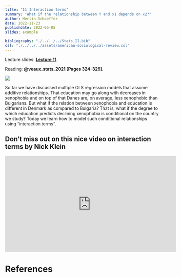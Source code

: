 ```yaml
---
title: "11 Interaction terms"
summary: "What if the relationship between Y and x1 depends on x2?"
author: Merlin Schaeffer
date: 2022-11-23
publishdate: 2022-06-08
slides: example

bibliography: "./../../../Stats_II.bib"
csl: "./../../../assets/american-sociological-review.csl"
---
```


Lecture slides: [**Lecture 11**](/Lectures/11-Conditionals/11-Conditionals.html).

Reading: **@veaux_stats_2021[Pages 324-329]**.

![](/Lectures/11-Conditionals/11-Conditionals_files/figure-html/unnamed-chunk-62-1.png)

So far we have discussed multiple OLS regression models that assume additive relationships. That education may go along with decreases in xenophobia and on top of that Danes are, on average, less xenophobic than Bulgarians. But what if the relation between xenophobia and education is different in Denmark as compared to Bulgaria? That is, what if the degree to which education predicts declining xenophobia is conditional on the country we study? Today we learn how to model such conditional relationships using "interaction terms". 

## Don't miss out on this nice video on interaction terms by Nick Klein
<iframe width="560" height="315" src="https://www.youtube.com/embed/J8IHdu-oM64" title="YouTube video player" frameborder="0" allow="accelerometer; autoplay; clipboard-write; encrypted-media; gyroscope; picture-in-picture" allowfullscreen></iframe>

# References
